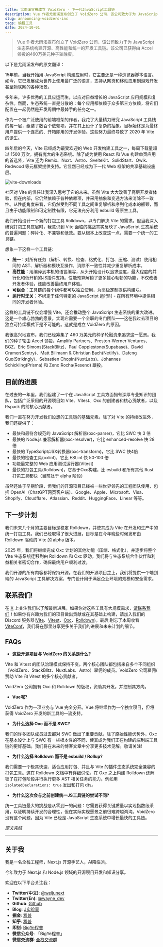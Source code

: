 ```yaml
---
title: 尤雨溪宣布成立 VoidZero - 下一代JavaScript工具链
description: Vue 作者尤雨溪宣布创立了 VoidZero 公司，该公司致力于为 JavaScript 生态系统构建开源、高性能和统一的开发工具链。
slug: announcing-voidzero-inc
tags: 编程工具
date: 2024-10-01
---
```


> Vue 作者尤雨溪宣布创立了 VoidZero 公司，该公司致力于为 JavaScript 生态系统构建开源、高性能和统一的开发工具链。该公司已获得由 Accel 领投的460万美元种子轮融资。

以下是尤雨溪发布的原文翻译：

15年前，当我开始用 JavaScript 构建应用时，它主要还是一种浏览器脚本语言。如今，它已发展成为世界上使用最广泛的语言，支持从网页和移动应用到游戏开发甚至物联网的各种场景。

多年来，许多优秀的工具应运而生，以应对日益增长的 JavaScript 应用规模和复杂性。然而，生态系统一直是分散的：每个应用都依赖于众多第三方依赖，将它们配置在一起仍然是开发周期中最棘手的任务之一。

作为一个被广泛使用的前端框架的作者，我花了大量精力研究 JavaScript 工具栈的每一层，组装了数百个依赖项，并在其上设计了复杂的抽象。目标始终是为最终用户提供一个连贯的、开箱即用的开发体验。这些努力最终导致了 2020 年 Vite 的诞生。

四年后的今天，Vite 已经成为最受欢迎的 Web 开发构建工具之一，每周下载量超过 1500 万次，拥有庞大的生态系统。除了成为使用 React 和 Vue 构建单页应用的首选外，Vite 还为 Remix、Nuxt、Astro、SvelteKit、SolidStart、Qwik、Redwood 等元框架提供支持。它显然已经成为下一代 Web 框架的共享基础设施层。

![vite-downloads](/assets/059/vite-downloads.webp)

社区对 Vite 的信任让我深入思考了它的未来。虽然 Vite 大大改善了高层开发者体验，但在内部，它仍然依赖于各种依赖项，并采用抽象和变通方法来消除不一致性。从性能角度来看，它仍然受到不同工具之间重复解析和序列化成本的瓶颈，而且由于功能限制和可定制性有限，它无法充分利用 esbuild 等原生工具。

我们开始设计一个新的打包工具 Rolldown，以专门解决 Vite 的需求。但当我深入研究打包工具底层时，我意识到 Vite 面临的挑战其实反映了 JavaScript 生态系统的普遍问题：碎片化、不兼容和低效。要从根本上改变这一点，需要一个统一的工具链。

想象一下这样一个工具链:

- **统一**：对所有任务（解析、转换、检查、格式化、打包、压缩、测试）使用相同的 AST、解析器和模块互操作，消除不一致性并减少重复解析成本。
- **高性能**：用编译到本机的语言编写，从头开始设计以追求速度，最大程度的并行化和低开销的JS插件支持。性能预算解锁了更多雄心勃勃的功能，不仅改善开发者体验，还能改善最终用户体验。
- **可组合**：工具链的每个组件都可以独立使用，为高级定制提供构建块。
- **运行时无关**：不绑定于任何特定的 JavaScript 运行时 - 在所有环境中提供相同的开发者体验。

这样的工具链不仅会增强 Vite，还会推动整个 JavaScript 生态系统的重大改进。这是一个雄心勃勃的愿景，实现它需要一个全职的专门团队——这在我过去项目的独立可持续模式下是不可能的。这就是成立 VoidZero 的原因。

我很高兴地宣布，我们已经筹集了 460 万美元的种子轮融资来追求这一愿景。我们的种子轮由 Accel 领投，Amplify Partners、Preston-Werner Ventures、BGZ、Eric Simons(StackBlitz)、Paul Copplestone(Supabase)、David Cramer(Sentry)、Matt Biilmann & Christian Bach(Netlify)、Dafeng Guo(Strikingly)、Sebastien Chopin(NuxtLabs)、Johannes Schickling(Prisma) 和 Zeno Rocha(Resend) 跟投。

## 目前的进展

在过去的一年里，我们组建了一个在 JavaScript 工具方面拥有深厚专业知识的团队，包括广泛采用的开源项目如 Vite、Vitest、Oxc 的创建者和核心贡献者，以及 Rspack 的前核心贡献者。

我们一直在努力开发我们设想的工具链的基础元素。除了对 Vite 的持续改进外，我们还提供了：

- 最快和最符合规范的 JavaScript 解析器(oxc-parser)，它比 SWC 快 3 倍
- 最快的 Node.js 兼容解析器(oxc-resolver)，它比 enhanced-resolve 快 28 倍
- 最快的 TypeScript/JSX转换器(oxc-transform)，它比 SWC 快4倍
- 最快的检查工具(oxlint)，它比 ESLint 快 50-100 倍
- 功能最完整的 Web 应用测试运行器(Vitest)
- 最快的打包工具(Rolldown)，它基于Oxc构建，比 esbuild 和所有其他 Rust 打包工具都快（目前处于 alpha 阶段）

虽然还处于早期阶段，但我们的开源项目已经被一些世界领先的工程团队使用，包括 OpenAI（ChatGPT网页客户端）、Google、Apple、Microsoft、Visa、Shopify、Cloudflare、Atlassian、Reddit、HuggingFace、Linear 等等。

## 下一步计划

我们未来几个月的主要目标是稳定 Rolldown，并使其成为 Vite 在开发和生产中的统一打包工具。我们已经取得了很大进展，目标是在今年晚些时候发布由 Rolldown 驱动的 Vite 的 alpha 版本。

2025 年，我们将继续完成 Oxc 计划的其他功能（压缩、格式化），并逐步将整个 Vite 生态系统迁移到由 Rolldown 和 Oxc 驱动。我们将与生态系统合作伙伴和利益相关者密切合作，确保最终用户顺利过渡。

我们开源的所有内容都将保持开源。在我们的开源项目之上，我们将提供一个端到端的 JavaScript 工具解决方案，专门设计用于满足企业环境的规模和安全需求。

## 联系我们!

在 [X](https://x.com/voidzerodev) 上关注我们以了解最新进展。如果你对这些工具有大规模需求，[请联系我们](https://forms.gle/WQgjyzYJpwurpxWKA)！如果你有兴趣为我们的项目做出贡献或在其基础上构建，请加入我们的 Discord 服务器([Vite](https://discord.com/invite/aYVNktYeEB)、[Vitest](https://discord.com/invite/2zYZNngd7y)、[Oxc](https://discord.com/invite/9uXCAwqQZW)、[Rolldown](https://discord.com/invite/vsZxvsfgC5))。最后,别忘了本周收看 [ViteConf](https://viteconf.org/)，我们将在那里分享更多关于我们的进展和未来计划的细节。

## FAQs

- **这些开源项目与 VoidZero 的关系是什么?**

Vite 和 Vitest 的团队治理模式保持不变。两个核心团队都包括来自多个不同组织（VoidZero、StackBlitz、NuxtLabs、Astro）雇佣的成员。VoidZero 公司雇佣/赞助 Vite 和 Vitest 的多个核心贡献者。

VoidZero 公司拥有 Oxc 和 Rolldown 的版权，资助其开发，并控制其方向。

- **Vue呢?**

VoidZero 作为一项业务与 Vue 完全分开。Vue 将继续作为一个独立项目，但将获得 VoidZero 开发的新工具的一流支持。

- **为什么选择 Oxc 而不是 SWC?**

我们的许多团队成员过去都对 SWC 做出了重要贡献。除了原始性能优势外，Oxc 在基本设计上与 SWC 有一些根本性的不同，使其成为我们正在构建的端到端工具链的更好基础。我们将在未来的博客文章中分享更多技术见解。敬请关注!

- **为什么选择 Rolldown 而不是 esbuild / Rollup?**

我们需要一个极其快速、适合应用打包、并且与 Vite 的插件生态系统完全兼容的打包工具。这在 Rolldown 文档中有详细讨论。在 Oxc 之上构建 Rolldown 还解锁了在打包阶段并行执行更多 AST 相关任务的能力，例如用 `isolatedDeclarations: true` 发出和打包 dts。

- **为什么这次会与之前创建统一JS工具链的尝试不同?**

统一工具链最大的挑战是从零到一的问题：它需要获得关键质量以实现指数级采用，以证明持续开发的合理性，但在实际实现愿景之前很难跨越鸿沟。VoidZero 没有这个问题，因为 Vite 已经是 JavaScript 生态系统中增长最快的工具链。

_原文完结_

---

## 关于我

我是一名全栈工程师，Next.js 开源手艺人，AI降临派。

今年致力于 Next.js 和 Node.js 领域的开源项目开发和知识分享。

欢迎在以下平台关注我：

- **Twitter(中文)**: [@weijunext](https://x.com/weijunext)
- **Twitter(En)**: [@wayne_dev](https://x.com/wayne_dev)
- **Github**: [Github](https://github.com/weijunext)
- **Blog**: [J实验室](https://weijunext.com/)
- **掘金**: [程普](https://juejin.cn/user/26044008768029)
- **知乎**: [程普](https://www.zhihu.com/people/mo-mo-mo-89-12-11)
- **即刻**: [BigYe程普](https://m.okjike.com/users/13EF1128-B51B-4D22-8B95-16BB406529F0)
- **微信公众号**: 「BigYe程普」
- **微信交流群**: [全栈交流群](/make-a-friend)

